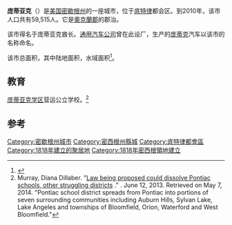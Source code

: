 {{Infobox settlement
|name                     = 庞蒂亚克
|native_name            = Pontiac
|settlement_type          = [[城市|城市]]
|image_seal               = <!-- 檔案不存在 PontiacMichiganSeal.png ，可從英文維基百科取得 -->
|image_map                = Oakland_County_Michigan_Incorporated_and_Unincorporated_areas_Pontiac_highlighted.svg
|mapsize                  = 250px
|subdivision_type         = [[国家|国家]]
|subdivision_type1        = 州
|subdivision_type2        = 郡
|subdivision_name         = [[美国|美国]]
|subdivision_name1        = [[密歇根州|密歇根州]]
|subdivision_name2        = [[奥克兰县_(密歇根州)|奧克蘭郡]]
|established_title        = 建立
|established_date         = 1818年
|established_title3       = 建制
|established_date3        = 1861年
|unit_pref                = Imperial
|area_footnotes           = <ref name ="Gazetteer files"/>
|area_total_km2           = 52.52
|area_land_km2            = 51.72
|area_water_km2           = 0.80
|area_total_sq_mi         = 20.28
|area_land_sq_mi          = 19.97
|area_water_sq_mi         = 0.31
<!-- Population -->
|population_as_of         = 2010
|population_est           = 60175
|pop_est_as_of            = 2012<ref name="2012 Pop Estimate">{{cite web|title=Population Estimates|url=http://www.census.gov/popest/data/cities/totals/2012/SUB-EST2012.html|publisher=[[United_States_Census_Bureau|United States Census Bureau]]|accessdate=2013-06-03|archive-url=https://www.webcitation.org/6HQu4Spqa?url=http://www.census.gov/popest/data/cities/totals/2012/SUB-EST2012.html|archive-date=2013-06-17|dead-url=yes}}</ref>
|population_total         = 59515
|population_density_km2   = 1150.7
|population_density_sq_mi = 2980.2
|timezone                 = [[北美東部時區|EST]]
|utc_offset               = -5
|timezone_DST             = EDT
|utc_offset_DST           = -4
|elevation_m              = 281
|elevation_ft             = 922
|website                  = http://www.pontiac.mi.us
}}
'''庞蒂亚克'''（{{lang-en|Pontiac}}）是[[美国|美国]][[密歇根州|密歇根州]]的一座城市，位于[[底特律|底特律]]都会区。到2010年，该市人口共有59,515人。它是[[奥克兰县_(密歇根州)|奧克蘭郡]]的郡治。{{GR|6}}

该市得名于庞蒂亚克酋长。[[通用汽车公司|通用汽车公司]]曾在此设厂，生产的[[庞蒂克|庞蒂克]]汽车以该市的名称命名。

该市总面积{{convert|20.28|sqmi|sqkm|2}}，其中陆地面积{{convert|19.97|sqmi|sqkm|2}}，水域面积{{convert|0.31|sqmi|sqkm|2}}<ref name ="Gazetteer files">{{cite web|title=US Gazetteer files 2010|url=http://www.census.gov/geo/www/gazetteer/files/Gaz_places_national.txt|publisher=[[United_States_Census_Bureau|United States Census Bureau]]|accessdate=2012-11-25|archive-url=https://web.archive.org/web/20110220065340/http://www.census.gov/geo/www/gazetteer/files/Gaz_places_national.txt|archive-date=2011-02-20|dead-url=yes}}</ref>。

{{USCensusPop
|1840= 1904
|1850= 1681
|1860= 2575
|1870= 4867
|1880= 4509
|1890= 6200
|1900= 9769
|1910= 14532
|1920= 34273
|1930= 64928
|1940= 66626
|1950= 73681
|1960= 82223
|1970= 85279
|1980= 76715
|1990= 71166
|2000= 66337
|2010= 59515
|estimate= 60175
|estyear= 2012
|footnote=<center>[http://www.freep.com/article/20130522/NEWS06/130522009]</center>
}}

==教育==
[[庞蒂亚克学区|庞蒂亚克学区]]营运公立学校。<ref>Murray, Diana Dillaber. "[http://www.theoaklandpress.com/general-news/20130612/law-being-proposed-could-dissolve-pontiac-schools-other-struggling-districts Law being proposed could dissolve Pontiac schools, other struggling districts] {{Wayback|url=http://www.theoaklandpress.com/general-news/20130612/law-being-proposed-could-dissolve-pontiac-schools-other-struggling-districts |date=20180112214622 }}." ''{{link-en|奧克蘭新聞報|The Oakland Press|Oakland Press}}''. June 12, 2013. Retrieved on May 7, 2014. "Pontiac school district spreads from Pontiac into portions of seven surrounding communities including Auburn Hills, Sylvan Lake, Lake Angeles and townships of Bloomfield, Orion, Waterford and West Bloomfield."</ref>

==参考==
{{Reflist}}
{{Michigan}}
{{michigan-geo-stub}}

{{DEFAULTSORT:Pontiac}}
[[Category:密歇根州城市|Category:密歇根州城市]]
[[Category:密西根州縣城|Category:密西根州縣城]]
[[Category:底特律都會區|Category:底特律都會區]]
[[Category:1818年建立的聚居地|Category:1818年建立的聚居地]]
[[Category:1818年密西根領地建立|Category:1818年密西根領地建立]]